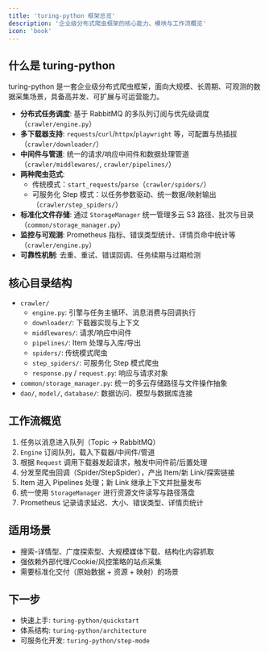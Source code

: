 ```yaml
---
title: 'turing-python 框架总览'
description: '企业级分布式爬虫框架的核心能力、模块与工作流概览'
icon: 'book'
---
```


## 什么是 turing-python

turing-python 是一套企业级分布式爬虫框架，面向大规模、长周期、可观测的数据采集场景，具备高并发、可扩展与可运营能力。

- **分布式任务调度**: 基于 RabbitMQ 的多队列订阅与优先级调度（`crawler/engine.py`）
- **多下载器支持**: `requests`/`curl`/`httpx`/`playwright` 等，可配置与热插拔（`crawler/downloader/`）
- **中间件与管道**: 统一的请求/响应中间件和数据处理管道（`crawler/middlewares/`, `crawler/pipelines/`）
- **两种爬虫范式**:
  - 传统模式：`start_requests`/`parse`（`crawler/spiders/`）
  - 可服务化 Step 模式：以任务参数驱动、统一数据/映射输出（`crawler/step_spiders/`）
- **标准化文件存储**: 通过 `StorageManager` 统一管理多云 S3 路径、批次与目录（`common/storage_manager.py`）
- **监控与可观测**: Prometheus 指标、错误类型统计、详情页命中统计等（`crawler/engine.py`）
- **可靠性机制**: 去重、重试、错误回调、任务续期与过期检测

## 核心目录结构

- `crawler/`
  - `engine.py`: 引擎与任务主循环、消息消费与回调执行
  - `downloader/`: 下载器实现与上下文
  - `middlewares/`: 请求/响应中间件
  - `pipelines/`: Item 处理与入库/导出
  - `spiders/`: 传统模式爬虫
  - `step_spiders/`: 可服务化 Step 模式爬虫
  - `response.py` / `request.py`: 响应与请求对象
- `common/storage_manager.py`: 统一的多云存储路径与文件操作抽象
- `dao/`, `model/`, `database/`: 数据访问、模型与数据库连接

## 工作流概览

1. 任务以消息进入队列（Topic → RabbitMQ）
2. `Engine` 订阅队列，载入下载器/中间件/管道
3. 根据 `Request` 调用下载器发起请求，触发中间件前/后置处理
4. 分发至爬虫回调（Spider/StepSpider），产出 Item/新 Link/探索链接
5. Item 进入 Pipelines 处理；新 Link 继承上下文并批量发布
6. 统一使用 `StorageManager` 进行资源文件读写与路径落盘
7. Prometheus 记录请求延迟、大小、错误类型、详情页统计

## 适用场景

- 搜索-详情型、广度探索型、大规模媒体下载、结构化内容抓取
- 强依赖外部代理/Cookie/风控策略的站点采集
- 需要标准化交付（原始数据 + 资源 + 映射）的场景

## 下一步

- 快速上手: `turing-python/quickstart`
- 体系结构: `turing-python/architecture`
- 可服务化开发: `turing-python/step-mode`

